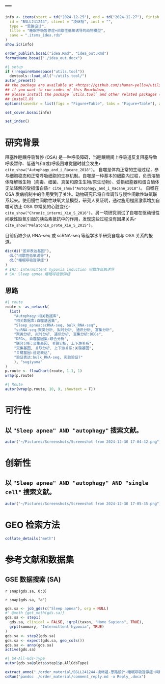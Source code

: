 ---
---

```r
info <- items(start = td("2024-12-25"), end = td("2024-12-27"), finish = td("2024-12-30"),
  id = "BSLL241244", client = "凌继祖", inst = "",
  type = "思路设计",
  title = "睡眠呼吸暂停症+间歇性低氧诱导的动物模型",
  save = ".items_idea.rds"
)
show.ic(info)

order_publish.bosai("idea.Rmd", "idea_out.Rmd")
formatName.bosai("./idea_out.docx")
```

```r
#| setup
if (!requireNamespace("utils.tool"))
  devtools::load_all("~/utils.tool/")
autor_preset()
## the package are available at <https://github.com/shaman-yellow/utils.tool>
## if you want to run codes of this Rmarkdown,
## please install the package `utils.tool` and other related packages (run
## install.R)
options(savedir = list(figs = "Figure+Table", tabs = "Figure+Table"), autor_asis = F)
```

```r
set_cover.bosai(info)
```

```r
set_index()
```

# 研究背景 {#abstract}

阻塞性睡眠呼吸暂停 (OSA) 是一种呼吸障碍，当睡眠期间上呼吸道反复阻塞导致呼吸暂停、低通气和(或)呼吸困难觉醒时就会发生`r cite_show("Autophagy_and_i_Racane_2018")`。
自噬是体内正常的生理过程，参与细胞稳态和正常呼吸细胞的生存机制。自噬是一种基本的细胞内过程，负责溶酶体降解微生物（病毒、细菌、真菌和原生生物/原生动物）、受损细胞器和蛋白酶体无法降解的受损蛋白质`r cite_show("Autophagy_and_i_Racane_2018")`。
自噬在 OSA 发病机制中的作用受到了关注。动物研究已将自噬调节与慢性间歇性缺氧联系起来。使用慢性间歇性缺氧大鼠模型，研究人员证明，通过施用褪黑激素增加自噬可防止 OSA 中常见的心脏变化`r cite_show("Chronic_intermi_Xie_S_2016")`。另一项研究测试了自噬在驱动慢性间歇性缺氧引起的胰岛素抵抗中的作用，发现这些过程没有因果关系`r cite_show("Melatonin_prote_Xie_S_2015")`。

目前仍缺少从 RNA-seq 或 scRNA-seq 等组学水平研究自噬与 OSA 关系的报道。

```r
dic(di("差异表达基因"),
  di("间歇性低氧诱导"),
  di("睡眠呼吸暂停症")
)
# IHI: Intermittent hypoxia induction 间歇性低氧诱导
# SA: Sleep apnea 睡眠呼吸暂停症

```

## 思路 {#introduction}

```r
#| route
route <- as_network(
  list(
    "Autophagy:相关数据库",
    "相关数据库:自噬基因集",
    "Sleep_apnea:scRNA-seq, bulk_RNA-seq",
    "scRNA-seq:聚类分析, 拟时分析, 通讯分析, 富集分析",
    "聚类分析, 拟时分析, 通讯分析, 富集分析:DEGs",
    "DEGs, 自噬基因集:联合分析",
    "联合分析:交集基因, 关联分析, 上下游关系",
    "交集基因, 关联分析, 上下游关系:关键基因",
    "关键基因:验证表达",
    "验证表达:bulk_RNA-seq, 实验验证?"
    ), "sugiyama"
)
p.route <- flowChart(route, 1.1, 1)
wrap(p.route)
```

```r
#| Route
autor(wrap(p.route, 10, 9, showtext = T))
```


# 可行性 {#methods}

## 以 `"Sleep apnea" AND "autophagy"` 搜索文献。

```r
autor("~/Pictures/Screenshots/Screenshot from 2024-12-30 17-04-42.png")
```

# 创新性 {#results}

## 以 `"Sleep apnea" AND "autophagy" AND "single cell"` 搜索文献。

```r
autor("~/Pictures/Screenshots/Screenshot from 2024-12-30 17-05-35.png")
```

# GEO 检索方法

```r
collate_details("meth")
```

# 参考文献和数据集 {#workflow}

## GSE 数据搜索 (SA)

`r snap(gds.sa, 0:3)`

`r snap(gds.sa, "a")`

```r
gds.sa <- job_gds(c("Sleep apnea"), org = NULL)
#' @meth {get_meth(gds.sa)}
gds.sa <- step1(
  gds.sa, clinical = FALSE, !grpl(taxon, "Homo Sapiens", TRUE),
  grpl(summary, "Intermittent hypoxia", TRUE)
)
gds.sa <- step2(gds.sa)
gds.sa <- expect(gds.sa, geo_cols())
gds.sa <- anno(gds.sa)
active(gds.sa)
```


```r
#| SA-All-Gds-Type
autor(gds.sa@plots$step1$p.AllGdsType)
```

```r
extract_anno("./order_material/BSLL241244-凌继祖-思路设计-睡眠呼吸暂停症+间歇性低氧诱导的动物模型-2024.12.30-YRX批注.docx")
cdRun("pandoc ./order_material/comment_reply.md -o Reply_.docx")
```

